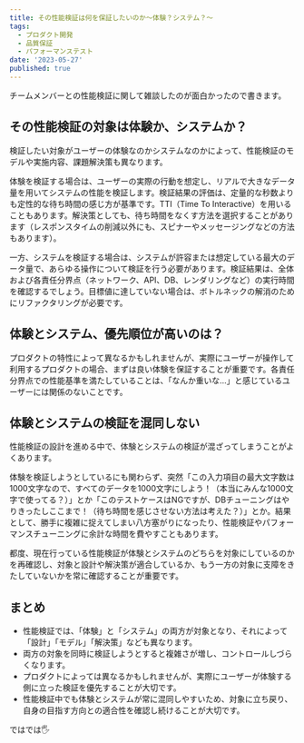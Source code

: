 ```yaml
---
title: その性能検証は何を保証したいのか〜体験？システム？〜
tags:
  - プロダクト開発
  - 品質保証
  - パフォーマンステスト
date: '2023-05-27'
published: true
---
```


チームメンバーとの性能検証に関して雑談したのが面白かったので書きます。

## その性能検証の対象は体験か、システムか？

検証したい対象がユーザーの体験なのかシステムなのかによって、性能検証のモデルや実施内容、課題解決策も異なります。

体験を検証する場合は、ユーザーの実際の行動を想定し、リアルで大きなデータ量を用いてシステムの性能を検証します。検証結果の評価は、定量的な秒数よりも定性的な待ち時間の感じ方が基準です。TTI（Time To Interactive）を用いることもあります。解決策としても、待ち時間をなくす方法を選択することがあります（レスポンスタイムの削減以外にも、スピナーやメッセージングなどの方法もあります）。

一方、システムを検証する場合は、システムが許容または想定している最大のデータ量で、あらゆる操作について検証を行う必要があります。検証結果は、全体および各責任分界点（ネットワーク、API、DB、レンダリングなど）の実行時間を確認するでしょう。目標値に達していない場合は、ボトルネックの解消のためにリファクタリングが必要です。

## 体験とシステム、優先順位が高いのは？

プロダクトの特性によって異なるかもしれませんが、実際にユーザーが操作して利用するプロダクトの場合、まずは良い体験を保証することが重要です。各責任分界点での性能基準を満たしていることは、「なんか重いな…」と感じているユーザーには関係のないことです。

## 体験とシステムの検証を混同しない

性能検証の設計を進める中で、体験とシステムの検証が混ざってしまうことがよくあります。

体験を検証しようとしているにも関わらず、突然「この入力項目の最大文字数は1000文字なので、すべてのデータを1000文字にしよう！（本当にみんな1000文字で使ってる？）」とか「このテストケースはNGですが、DBチューニングはやりきったしここまで！（待ち時間を感じさせない方法は考えた？）」とか。結果として、勝手に複雑に捉えてしまい八方塞がりになったり、性能検証やパフォーマンスチューニングに余計な時間を費やすこともあります。

都度、現在行っている性能検証が体験とシステムのどちらを対象にしているのかを再確認し、対象と設計や解決策が適合しているか、もう一方の対象に支障をきたしていないかを常に確認することが重要です。

## まとめ

- 性能検証では、「体験」と「システム」の両方が対象となり、それによって「設計」「モデル」「解決策」なども異なります。
- 両方の対象を同時に検証しようとすると複雑さが増し、コントロールしづらくなります。
- プロダクトによっては異なるかもしれませんが、実際にユーザーが体験する側に立った検証を優先することが大切です。
- 性能検証中でも体験とシステムが常に混同しやすいため、対象に立ち戻り、自身の目指す方向との適合性を確認し続けることが大切です。

ではでは🖐️